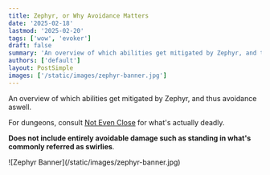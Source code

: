 ```yaml
---
title: Zephyr, or Why Avoidance Matters
date: '2025-02-18'
lastmod: '2025-02-20'
tags: ['wow', 'evoker']
draft: false
summary: 'An overview of which abilities get mitigated by Zephyr, and thus by avoidance' 
authors: ['default']
layout: PostSimple
images: ['/static/images/zephyr-banner.jpg']
---
```


An overview of which abilities get mitigated by <WowheadLink kind="spell" id={374227} icon="ability_evoker_hoverblack">Zephyr</WowheadLink>, and thus avoidance aswell.

For dungeons, consult [Not Even Close](https://not-even-close.com/) for what's actually deadly.

**Does not include entirely avoidable damage such as standing in what's commonly referred as swirlies**.

<div className="flex justify-center">
    ![Zephyr Banner](/static/images/zephyr-banner.jpg)
</div>


<Zephyr data={data} />
